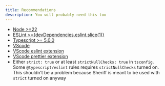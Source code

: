 ```yaml
---
title: Recommendations
description: You will probably need this too
---
```



- [Node >=22](https://nodejs.org)
- [ESLint >={devDependencies.eslint.slice(1)}](https://eslint.org)
- [Typescript >= 5.0.0](https://www.typescriptlang.org)
- [VScode](https://code.visualstudio.com)
- [VScode eslint extension](https://marketplace.visualstudio.com/items?itemName=dbaeumer.vscode-eslint)
- [VScode prettier extension](https://marketplace.visualstudio.com/items?itemName=esbenp.prettier-vscode)
- Either `strict: true` or at least `strictNullChecks: true` in `tsconfig`. Some `@typescript/eslint` rules requires `strictNullChecks` turned on. This shouldn't be a problem because Sheriff is meant to be used with `strict` turned on anyway
